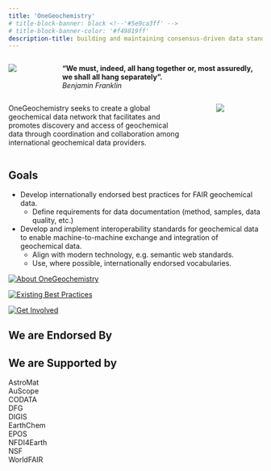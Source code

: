```yaml
---
title: 'OneGeochemistry'
# title-block-banner: black <!--'#5e9ca3ff' -->
# title-block-banner-color: '#f49819ff'
description-title: building and maintaining consensus-driven data standards for geochemistry
---
```


:::: {.columns}
::: {.column width="12%"}
![](images/benjamin-franklin.png)
:::
::: {.column width="2%"}
:::
::: {.column width="86%"}
**“We must, indeed, all hang together or, most assuredly, we shall all hang separately”.**\
*Benjamin Franklin*
:::
::::

<!-- > <font size="5">**“We must, indeed, all hang together or, most assuredly, we shall all hang separately”.**</font>\
> *Benjamin Franklin* -->

<!-- <font size="5">OneGeochemistry seeks to create a global geochemical data network that facilitates and promotes discovery and access of geochemical data through coordination and collaboration among international geochemical data providers.</font> -->

:::: {.columns}
::: {.column width="75%"}
OneGeochemistry seeks to create a global geochemical data network that facilitates and promotes discovery and access of geochemical data through coordination and collaboration among international geochemical data providers.
:::
::: {.column width="5%"}
:::
::: {.column width="20%"}
![](images/earth-rise.jpg)
:::
::::

## Goals
* Develop internationally endorsed best practices for FAIR geochemical data.
    + Define requirements for data documentation (method, samples, data quality, etc.)
* Develop and implement interoperability standards for geochemical data to enable machine-to-machine exchange and integration of geochemical data.
    + Align with modern technology, e.g. semantic web standards.
    + Use, where possible, internationally endorsed vocabularies.


::: {layout=[40,-10,40,-10,40]}

[![<font size="4"> About OneGeochemistry </font>](images/1GC-codata.png)](about.qmd)

[![<font size="4"> Existing Best Practices </font>](images/best-practice.png)](best_practices.qmd)

[![<font size="4"> Get Involved</font>](images/help2.jpg)](participate.qmd)
:::


## We are Endorsed By

::: {layout-ncol=5}
:::


## We are Supported by

::: {layout-ncol=5}
:::

AstroMat\
AuScope\
CODATA\
DFG\
DIGIS\
EarthChem\
EPOS\
NFDI4Earth\
NSF\
WorldFAIR\